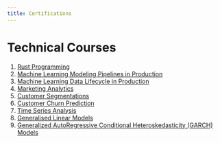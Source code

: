 ```yaml
---
title: Certifications
---
```


# Technical Courses
1. [Rust Programming](https://coursera.org/share/ef63e24c75d5d4559243cfea0fac94bd)
2. [Machine Learning Modeling Pipelines in Production](https://coursera.org/share/9fd60cb0296eccc25bb5b9bbc5f58c6a)
3. [Machine Learning Data Lifecycle in Production](https://coursera.org/share/5576ce410201ac00d1eb2c091dfcde96)
4. [Marketing Analytics](https://uploads-ssl.webflow.com/609ecec14782197474bd15fc/60acd8747b0416a7a4917784_Webp.net-resizeimage.jpg)
5. [Customer Segmentations](https://uploads-ssl.webflow.com/609ecec14782197474bd15fc/60ac10ef1774a85fbcc78b2c_certificate_seg-1.jpg)
6. [Customer Churn Prediction](https://uploads-ssl.webflow.com/609ecec14782197474bd15fc/60ac10f2a8b5244565bcc146_predict_churn-1.jpg)
7. [Time Series Analysis](https://uploads-ssl.webflow.com/609ecec14782197474bd15fc/60ac10f38182f1939f3f3cee_TimeSeriesAnalysis.-1.jpg)
8. [Generalised Linear Models](https://uploads-ssl.webflow.com/609ecec14782197474bd15fc/60ac10f1dd3d2fee8f00b8b9_GLM-1.jpg)
9. [Generalized AutoRegressive Conditional Heteroskedasticity (GARCH) Models](https://uploads-ssl.webflow.com/609ecec14782197474bd15fc/60ac10f2fdc69c275157f904_GARCH_Models-1.jpg)


